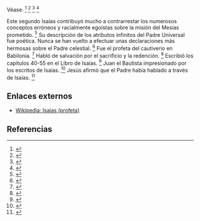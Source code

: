 Véase: <ref name="n0">{{lib|LU|97|7}}</ref> <ref name="n1">{{lib|LU|126|4|6-7}}</ref> <ref name="n2">{{lib|LU|142|3|22}}</ref> <ref name="n3">{{lib|LU|174|5|3}}</ref> 

Este segundo Isaías contribuyó mucho a contrarrestar los numerosos conceptos erróneos y racialmente egoístas sobre la misión del Mesías prometido. <ref name="n4">{{lib|LU|97|7|13-14}}</ref> Su descripción de los atributos infinitos del Padre Universal fue poética. Nunca se han vuelto a efectuar unas declaraciones más hermosas sobre el Padre celestial. <ref name="n5">{{lib|LU|97|7|9,13}}</ref> Fue el profeta del cautiverio en Babilonia. <ref name="n6">{{lib|LU|97|7|14}}</ref> Habló de salvación por el sacrificio y la redención. <ref name="n7">{{lib|LU|97|8|3}}</ref> Escribió los capítulos 40-55 en el Libro de Isaías. <ref name="n8">{{lib|LU|97|7|4}}</ref> Juan el Bautista impresionado por los escritos de Isaías. <ref name="n9">{{lib|LU|135|4|4}}</ref> Jesús afirmó que el Padre había hablado a través de Isaías. <ref name="n10">{{lib|LU|155|6|2}}</ref> 

== Enlaces externos ==

* [https://es.wikipedia.org/wiki/Isaías_(profeta) Wikipedia: Isaías (profeta)]


== Referencias ==

<references/>
